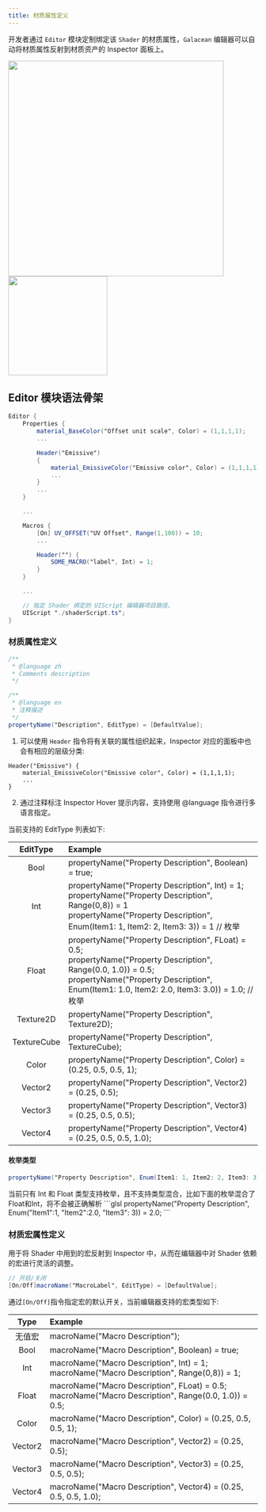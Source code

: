 ```yaml
---
title: 材质属性定义
---
```


开发者通过 `Editor` 模块定制绑定该 `Shader` 的材质属性，`Galacean` 编辑器可以自动将材质属性反射到材质资产的 Inspector 面板上。

<div style={{display: "flex"}}>

  <Image src="https://mdn.alipayobjects.com/huamei_aftkdx/afts/img/A*mwAxRr45kE8AAAAAAAAAAAAAeteEAQ/fmt.webp" width="435px" />

  <Image src= "https://mdn.alipayobjects.com/huamei_aftkdx/afts/img/A*7MrxTIG5fpkAAAAAAAAAAAAAeteEAQ/fmt.webp" width="200px" />

</div>

## Editor 模块语法骨架

```glsl showLineNumbers
Editor {
    Properties {
        material_BaseColor("Offset unit scale", Color) = (1,1,1,1);
        ...

        Header("Emissive")
        {
            material_EmissiveColor("Emissive color", Color) = (1,1,1,1);
            ...
        }
        ...
    }

    ...

    Macros {
        [On] UV_OFFSET("UV Offset", Range(1,100)) = 10;
        ...

        Header("") {
            SOME_MACRO("label", Int) = 1;
        }
    }

    ...

    // 指定 Shader 绑定的 UIScript 编辑器项目路径。
    UIScript "./shaderScript.ts";
}
```

### 材质属性定义

```glsl
/**
 * @language zh
 * Comments description
 */

/**
 * @language en
 * 注释描述
 */
propertyName("Description", EditType) = [DefaultValue];
```

<Callout type="info">

1. 可以使用 `Header` 指令将有关联的属性组织起来，Inspector 对应的面板中也会有相应的层级分类:

```
Header("Emissive") {
    material_EmissiveColor("Emissive color", Color) = (1,1,1,1);
    ...
}
```

2. 通过注释标注 Inspector Hover 提示内容，支持使用 @language 指令进行多语言指定。

</Callout>

当前支持的 EditType 列表如下:

| EditType | Example |
| :-: | :-- |
| Bool | propertyName("Property Description", Boolean) = true; |
| Int | propertyName("Property Description", Int) = 1; <br/>propertyName("Property Description", Range(0,8)) = 1 <br/> propertyName("Property Description", Enum(Item1: 1, Item2: 2, Item3: 3)) = 1 // 枚举 |
| Float | propertyName("Property Description", FLoat) = 0.5; <br/>propertyName("Property Description", Range(0.0, 1.0)) = 0.5; <br/> propertyName("Property Description", Enum(Item1: 1.0, Item2: 2.0, Item3: 3.0)) = 1.0; // 枚举 |
| Texture2D | propertyName("Property Description", Texture2D); |
| TextureCube | propertyName("Property Description", TextureCube); |
| Color | propertyName("Property Description", Color) = (0.25, 0.5, 0.5, 1); |
| Vector2 | propertyName("Property Description", Vector2) = (0.25, 0.5); |
| Vector3 | propertyName("Property Description", Vector3) = (0.25, 0.5, 0.5); |
| Vector4 | propertyName("Property Description", Vector4) = (0.25, 0.5, 0.5, 1.0); |

#### 枚举类型

```glsl showLineNumbers
propertyName("Property Description", Enum(Item1: 1, Item2: 2, Item3: 3)) = 1;
```

<Callout type="warning">
  当前只有 Int 和 Float 类型支持枚举，且不支持类型混合，比如下面的枚举混合了Float和Int，将不会被正确解析 ```glsl
  propertyName("Property Description", Enum("Item1":1, "Item2":2.0, "Item3": 3)) = 2.0; ```
</Callout>

### 材质宏属性定义

用于将 Shader 中用到的宏反射到 Inspector 中，从而在编辑器中对 Shader 依赖的宏进行灵活的调整。

```glsl showLineNumbers
// 开启/关闭
[On/Off]macroName("MacroLabel", EditType) = [DefaultValue];
```

通过`[On/Off]`指令指定宏的默认开关，当前编辑器支持的宏类型如下:

|  Type   | Example                                                                                                   |
| :-----: | :-------------------------------------------------------------------------------------------------------- |
| 无值宏  | macroName("Macro Description");                                                                           |
|  Bool   | macroName("Macro Description", Boolean) = true;                                                           |
|   Int   | macroName("Macro Description", Int) = 1; <br/> macroName("Macro Description", Range(0,8)) = 1;            |
|  Float  | macroName("Macro Description", FLoat) = 0.5; <br/> macroName("Macro Description", Range(0.0, 1.0)) = 0.5; |
|  Color  | macroName("Macro Description", Color) = (0.25, 0.5, 0.5, 1);                                              |
| Vector2 | macroName("Macro Description", Vector2) = (0.25, 0.5);                                                    |
| Vector3 | macroName("Macro Description", Vector3) = (0.25, 0.5, 0.5);                                               |
| Vector4 | macroName("Macro Description", Vector4) = (0.25, 0.5, 0.5, 1.0);                         
